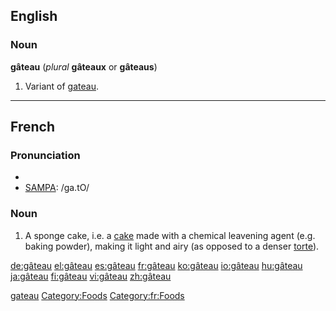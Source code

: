 ==English==

===Noun===
'''gâteau''' (''plural'' '''gâteaux''' or '''gâteaus''')

#Variant of [[gateau]].

[[Category:English words spelled with diacritics|gateau]]
[[Category:Foods]]

----
==French==

===Pronunciation===
*{{IPA|lang=fr|/ɡa.tɔ/}}
*[[w:SAMPA|SAMPA]]: /ga.tO/

===Noun===
{{fr-noun|m|x}}

#A sponge cake, i.e. a [[cake]] made with a chemical leavening agent (e.g. baking powder), making it light and airy (as opposed to a denser [[torte]]).

[[Category:fr:Foods]]
[[de:gâteau]]
[[el:gâteau]]
[[es:gâteau]]
[[fr:gâteau]]
[[ko:gâteau]]
[[io:gâteau]]
[[hu:gâteau]]
[[ja:gâteau]]
[[fi:gâteau]]
[[vi:gâteau]]
[[zh:gâteau]]